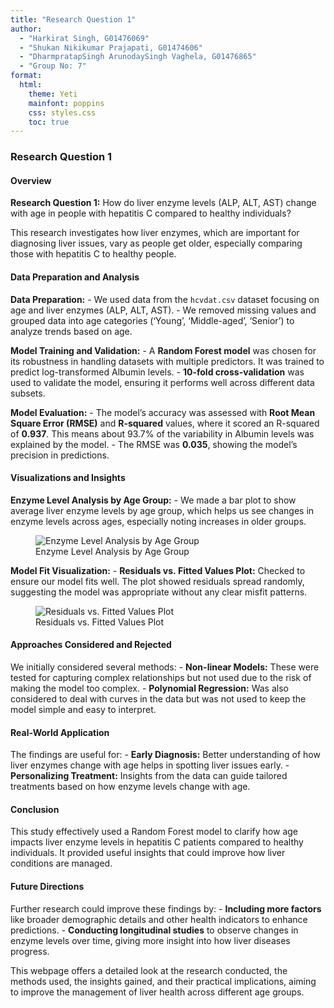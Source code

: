 ```yaml
---
title: "Research Question 1"
author: 
  - "Harkirat Singh, G01476069"
  - "Shukan Nikikumar Prajapati, G01474606"
  - "DharmpratapSingh ArunodaySingh Vaghela, G01476865"
  - "Group No: 7"
format: 
  html:
    theme: Yeti
    mainfont: poppins
    css: styles.css
    toc: true
---
```


### Research Question 1

#### Overview

**Research Question 1:** How do liver enzyme levels (ALP, ALT, AST) change with age in people with hepatitis C compared to healthy individuals?

This research investigates how liver enzymes, which are important for diagnosing liver issues, vary as people get older, especially comparing those with hepatitis C to healthy people.

#### Data Preparation and Analysis

**Data Preparation:** - We used data from the `hcvdat.csv` dataset focusing on age and liver enzymes (ALP, ALT, AST). - We removed missing values and grouped data into age categories ('Young', 'Middle-aged', 'Senior') to analyze trends based on age.

**Model Training and Validation:** - A **Random Forest model** was chosen for its robustness in handling datasets with multiple predictors. It was trained to predict log-transformed Albumin levels. - **10-fold cross-validation** was used to validate the model, ensuring it performs well across different data subsets.

**Model Evaluation:** - The model's accuracy was assessed with **Root Mean Square Error (RMSE)** and **R-squared** values, where it scored an R-squared of **0.937**. This means about 93.7% of the variability in Albumin levels was explained by the model. - The RMSE was **0.035**, showing the model's precision in predictions.

#### Visualizations and Insights

**Enzyme Level Analysis by Age Group:** - We made a bar plot to show average liver enzyme levels by age group, which helps us see changes in enzyme levels across ages, especially noting increases in older groups.

![Enzyme Level Analysis by Age Group](RQ1-2.png)

**Model Fit Visualization:** - **Residuals vs. Fitted Values Plot:** Checked to ensure our model fits well. The plot showed residuals spread randomly, suggesting the model was appropriate without any clear misfit patterns.

![Residuals vs. Fitted Values Plot](RQ1-3.png)

#### Approaches Considered and Rejected

We initially considered several methods: 
- **Non-linear Models:** These were tested for capturing complex relationships but not used due to the risk of making the model too complex. 
- **Polynomial Regression:** Was also considered to deal with curves in the data but was not used to keep the model simple and easy to interpret.

#### Real-World Application

The findings are useful for: 
- **Early Diagnosis:** Better understanding of how liver enzymes change with age helps in spotting liver issues early. 
- **Personalizing Treatment:** Insights from the data can guide tailored treatments based on how enzyme levels change with age.

#### Conclusion

This study effectively used a Random Forest model to clarify how age impacts liver enzyme levels in hepatitis C patients compared to healthy individuals. It provided useful insights that could improve how liver conditions are managed.

#### Future Directions

Further research could improve these findings by: 
- **Including more factors** like broader demographic details and other health indicators to enhance predictions. - **Conducting longitudinal studies** to observe changes in enzyme levels over time, giving more insight into how liver diseases progress.

This webpage offers a detailed look at the research conducted, the methods used, the insights gained, and their practical implications, aiming to improve the management of liver health across different age groups.
